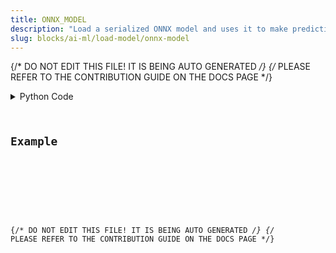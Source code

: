 ```yaml
---
title: ONNX_MODEL
description: "Load a serialized ONNX model and uses it to make predictions using ONNX Runtime."
slug: blocks/ai-ml/load-model/onnx-model
---
```


{/* DO NOT EDIT THIS FILE! IT IS BEING AUTO GENERATED */}
{/* PLEASE REFER TO THE CONTRIBUTION GUIDE ON THE DOCS PAGE */}


<PythonDocsDisplay docstring={docstring} />
<details>
<summary>Python Code</summary>



<Code code={pythonCode} lang="py" wrap theme="dracula" />

[Find this Flojoy Block on GitHub](https://github.com/flojoy-ai/blocks/blob/main/blocks/AI_ML/LOAD_MODEL/ONNX_MODEL/ONNX_MODEL.py)

</details>

## Example


<GetHelpWidget />


<AppDisplay app={app} blockName="ONNX_MODEL" client:visible />


<Example />

{/* DO NOT EDIT THIS FILE! IT IS BEING AUTO GENERATED */}
{/* PLEASE REFER TO THE CONTRIBUTION GUIDE ON THE DOCS PAGE */}
